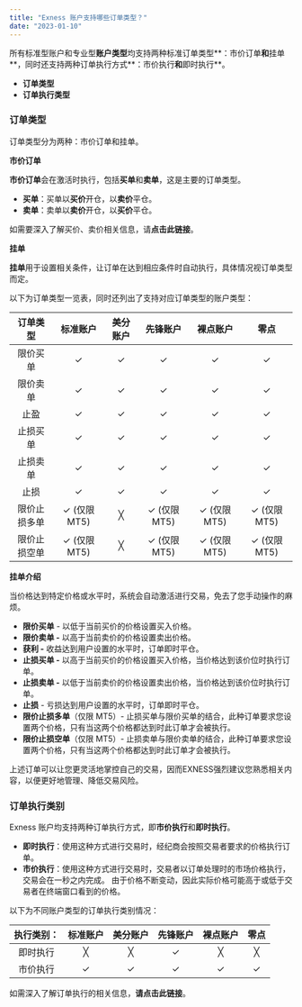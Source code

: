 ```yaml
---
title: "Exness 账户支持哪些订单类型？"
date: "2023-01-10"
---
```


<Ads></Ads> 

所有标准型账户和专业型**账户类型**均支持两种标准订单类型**：市价订单**和**挂单**，同时还支持两种订单执行方式**：市价执行**和**即时执行**。

- **订单类型**
- **订单执行类型**

### **订单类型**

订单类型分为两种：市价订单和挂单。

**市价订单**

**市价订单**会在激活时执行，包括**买单**和**卖单**，这是主要的订单类型。

- **买单**：买单以**买价**开仓，以**卖价**平仓。
- **卖单**：卖单以**卖价**开仓，以**买价**平仓。

如需要深入了解买价、卖价相关信息，请**点击此链接**。

**挂单**

**挂单**用于设置相关条件，让订单在达到相应条件时自动执行，具体情况视订单类型而定。

以下为订单类型一览表，同时还列出了支持对应订单类型的账户类型：

| 订单类型   | 标准账户       | 美分账户 | 先锋账户       | 裸点账户       | 零点         |
|:------:|:----------:|:----:|:----------:|:----------:|:----------:|
| 限价买单   | ✓          | ✓    | ✓          | ✓          | ✓          |
| 限价卖单   | ✓          | ✓    | ✓          | ✓          | ✓          |
| 止盈     | ✓          | ✓    | ✓          | ✓          | ✓          |
| 止损买单   | ✓          | ✓    | ✓          | ✓          | ✓          |
| 止损卖单   | ✓          | ✓    | ✓          | ✓          | ✓          |
| 止损     | ✓          | ✓    | ✓          | ✓          | ✓          |
| 限价止损多单 | ✓ (仅限 MT5) | ╳    | ✓ (仅限 MT5) | ✓ (仅限 MT5) | ✓ (仅限 MT5) |
| 限价止损空单 | ✓ (仅限 MT5) | ╳    | ✓ (仅限 MT5) | ✓ (仅限 MT5) | ✓ (仅限 MT5) |


**挂单介绍**

当价格达到特定价格或水平时，系统会自动激活进行交易，免去了您手动操作的麻烦。

- **限价买单** - 以低于当前买价的价格设置买入价格。
- **限价卖单 -** 以高于当前卖价的价格设置卖出价格。
- **获利 -** 收益达到用户设置的水平时，订单即时平仓。
- **止损买单 -** 以高于当前买价的价格设置买入价格，当价格达到该价位时执行订单。
- **止损卖单 -** 以低于当前卖价的价格设置卖出价格，当价格达到该价位时执行订单。
- **止损** - 亏损达到用户设置的水平时，订单即时平仓。
- **限价止损多单**（仅限 MT5）- 止损买单与限价买单的结合，此种订单要求您设置两个价格，只有当这两个价格都达到时此订单才会被执行。
- **限价止损空单**（仅限 MT5）- 止损卖单与限价卖单的结合，此种订单要求您设置两个价格，只有当这两个价格都达到时此订单才会被执行。

上述订单可以让您更灵活地掌控自己的交易，因而EXNESS强烈建议您熟悉相关内容，以便更好地管理、降低交易风险。

### **订单执行类别**

Exness 账户均支持两种订单执行方式，即**市价执行**和**即时执行**。

- **即时执行**：使用这种方式进行交易时，经纪商会按照交易者要求的价格执行订单。
- **市价执行**：使用这种方式进行交易时，交易者以订单处理时的市场价格执行，交易会在一秒之内完成。 由于价格不断变动，因此实际价格可能高于或低于交易者在终端窗口看到的价格。

以下为不同账户类型的订单执行类别情况：

| 执行类别： | 标准账户 | 美分账户 | 先锋账户 | 裸点账户 | 零点 |
|:-----:|:----:|:----:|:----:|:----:|:---:|
| 即时执行  | ╳    | ╳    | ✓    | ╳    | ╳  |
| 市价执行  | ✓    | ✓    | ✓    | ✓    | ✓  |


如需深入了解订单执行的相关信息，**请点击此链接**。
